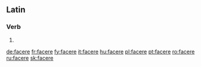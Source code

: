==Latin==
===Verb===
{{la-verb-form|facere}}

# {{conjugation of|facio|faciō|pres|act|inf|lang=la}}

[[de:facere]]
[[fr:facere]]
[[fy:facere]]
[[it:facere]]
[[hu:facere]]
[[pl:facere]]
[[pt:facere]]
[[ro:facere]]
[[ru:facere]]
[[sk:facere]]